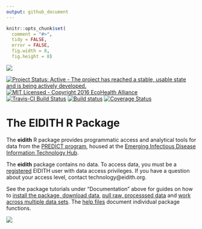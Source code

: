 ```yaml
---
output: github_document
---
```


<!-- README.md is generated from README.Rmd. Please edit that file -->

```r
knitr::opts_chunk$set(
  comment = "#>",
  tidy = FALSE,
  error = FALSE,
  fig.width = 8,
  fig.height = 8)
```

![](inst/images/README-eidith-logo-2014.png)

[![Project Status: Active - The project has reached a stable, usable state and is being actively developed.](http://www.repostatus.org/badges/latest/active.svg)](http://www.repostatus.org/#active)
[![MIT Licensed - Copyright 2016 EcoHealth Alliance](https://img.shields.io/badge/license-MIT-blue.svg)](https://badges.mit-license.org/)
[![Travis-CI Build Status](https://img.shields.io/travis/ecohealthalliance/eidith/master.svg?label=Mac%20%26%20Linux)](https://travis-ci.org/ecohealthalliance/eidith)
[![Build status](https://img.shields.io/appveyor/ci/NoamRoss/eidith/master.svg?label=Windows)](https://ci.appveyor.com/project/NoamRoss/eidith)
[![Coverage Status](https://codecov.io/gh/ecohealthalliance/eidith/branch/master/graph/badge.svg)](https://codecov.io/gh/ecohealthalliance/eidith)

# The EIDITH R Package

The **eidith** R package provides programmatic access and analytical tools for
data from the [PREDICT program](http://www.vetmed.ucdavis.edu/ohi/predict/), 
housed at the [Emerging Infectious Disease Information Technology Hub](https://www.eidith.org/).

The **eidith** package contains no data.  To access data, you must be a
[registered](https://www.eidith.org/register.aspx) EIDITH user with data access
privileges. If you have a question about your access level, contact technology@eidith.org.

See the package tutorials under "Documentation" above for guides on how to [install the package, download data](https://ecohealthalliance.github.io/eidith/articles/eidith.html), [pull raw, processsed data](https://ecohealthalliance.github.io/eidith/articles/preprocessing.html) and [work across multiple data sets](https://ecohealthalliance.github.io/eidith/articles/data_structure.html). The [help files](https://ecohealthalliance.github.io/eidith/reference/index.html) document individual package functions.

![](inst/images/README-predictfooter.png)

